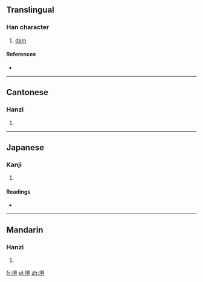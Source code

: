 ==Translingual==

===Han character===
{{Han char|rn=32|rad=土|as=08|sn=11|four=4718<sub>1</sub>|canj=土月一金 (GBMC)|ids=⿰[[土]][[具]]}}

# [[dam]]

====References====
* {{Han ref|kx=0230.320|dkj=05172|dj=0466.370|hdz=10453.010|uh=57E7|ud=22503|bh=D4C5|bd=54469}}

----

==Cantonese==

===Hanzi===
{{yue-hanzi|jyut=|y=jik6}}

# {{defn|lang=yue|sort=土08}}

----

==Japanese==

===Kanji===
{{ja-kanji|grade=|rs=土08}}

# {{defn|lang=ja|sort=土08}}

====Readings====
* {{ja-readings|on=[[く]] (ku), [[ぐ]] (gu)|kun=[[つつみ]] (tsutsumi)}}

----

==Mandarin==

===Hanzi===
{{cmn-hanzi|pin=[[jù]] ([[ju4]])|wg=chü<sup>4</sup>}}

# {{defn|lang=cmn|sort=土08}}

[[fr:埧]]
[[pl:埧]]
[[zh:埧]]